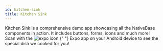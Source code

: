 ```yaml
---
id: kitchen-sink
title: Kitchen Sink
---
```



<Box>
  <Box m="0">
    <Box p="0" mb="12">
      <Box>
        Kitchen Sink is a comprehensive demo app showcasing all the NativeBase
        components in action. It includes buttons, forms, icons and much more!
      </Box>
      <Stack
        space="10"
        px="0"
        py="1"
        rounded="lg"
        direction={{ base: "column", md: "row" }}
      >
        <Box w={{ base: "100%", md: "75%" }}>
          <Text>
            <Text>Scan with the </Text>
            <Image alt="expo icon" mb="-1" size="5" source={{ uri: "/img/expo-icon.svg" }} />
            <Text>
              {" "}
              Expo app on your Android device to see the special dish we cooked for
              you!
            </Text>
          </Text>
          <KitchenSinkGithubButton />
        </Box>
        <Box flex="1" justify="center">
          <Box>
            <Image
              source={{ uri: "/img/kitchensink-qr.png" }}
              width={130}
              height={130}
            />
          </Box>
        </Box>
      </Stack>
    </Box>
    <Box mt="10" mb="12">
      <Center>
        <KitchenSinkIframe />
      </Center>
    </Box>
  </Box>
</Box>
